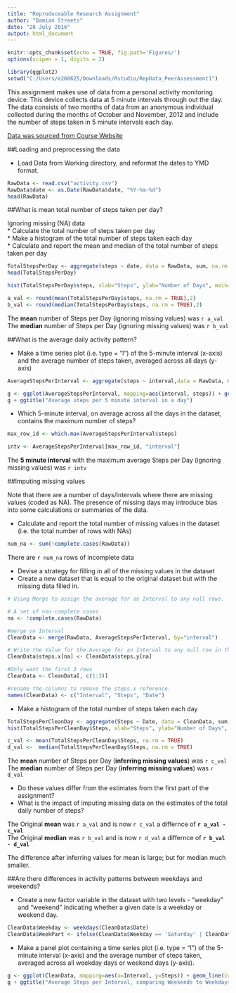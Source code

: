 ---
title: "Reproduceable Research Assignment"
author: "Damian Streets"
date: "28 July 2016"
output: html_document
---

```{r setup, include=FALSE}
knitr::opts_chunk$set(echo = TRUE, fig.path='Figures/')
options(scipen = 1, digits = 2)
```


```{r environment, echo=FALSE}
library(ggplot2)
setwd("C:/Users/e260625/Downloads/Rstudio/RepData_PeerAssessment1")
```

This assignment makes use of data from a personal activity monitoring device. This device collects data at 5 minute intervals through out the day. The data consists of two months of data from an anonymous individual collected during the months of October and November, 2012 and include the number of steps taken in 5 minute intervals each day.  

[Data was sourced from Course Website](https://d396qusza40orc.cloudfront.net/repdata%2Fdata%2Factivity.zip)  

##Loading and preprocessing the data  

* Load Data from Working directory, and reformat the dates to YMD format.  

```{r SourceData}
RawData <- read.csv("activity.csv")
RawData$date <- as.Date(RawData$date, "%Y-%m-%d")
head(RawData)
```

##What is mean total number of steps taken per day?

Ignoring missing (NA) data   
* Calculate the total number of steps taken per day  
* Make a histogram of the total number of steps taken each day  
* Calculate and report the mean and median of the total number of steps taken per day  

```{r TotalStepsPerDay}
TotalStepsPerDay <- aggregate(steps ~ date, data = RawData, sum, na.rm = TRUE)
head(TotalStepsPerDay)
```


```{r Histogram}
hist(TotalStepsPerDay$steps, xlab="Steps", ylab="Number of Days", main="Frequency of each Daily Step Total", col="purple")
```

```{r }
a_val <- round(mean(TotalStepsPerDay$steps, na.rm = TRUE),2)
b_val <- round(median(TotalStepsPerDay$steps, na.rm = TRUE),2)
```

The **mean** number of Steps per Day (ignoring missing values) was `r a_val`  
The **median** number of Steps per Day (ignoring missing values) was `r b_val`  

##What is the average daily activity pattern?  

* Make a time series plot (i.e. type = "l") of the 5-minute interval (x-axis) and the average number of steps taken, averaged across all days (y-axis)

```{r}
AverageStepsPerInterval <- aggregate(steps ~ interval,data = RawData, mean, na.rm = TRUE)

g <- ggplot(AverageStepsPerInterval, mapping=aes(interval, steps)) + geom_line(colour="purple", size=1)
g + ggtitle("Average steps per 5 minute interval in a day")

```

* Which 5-minute interval, on average across all the days in the dataset, contains the maximum number of steps?

```{r}
max_row_id <- which.max(AverageStepsPerInterval$steps)

intv <- AverageStepsPerInterval[max_row_id, "interval"]
```

The **5 minute interval** with the maximum average Steps per Day (ignoring missing values) was `r intv`    

##Imputing missing values

Note that there are a number of days/intervals where there are missing values (coded as NA). The presence of missing days may introduce bias into some calculations or summaries of the data.  

* Calculate and report the total number of missing values in the dataset (i.e. the total number of rows with NAs)  

```{r}
num_na <- sum(!complete.cases(RawData))
```

There are `r num_na` rows of incomplete data  

* Devise a strategy for filling in all of the missing values in the dataset  
* Create a new dataset that is equal to the original dataset but with the missing data filled in.  

```{r}
# Using Merge to assign the average for an Interval to any null rows. 

# A set of non-complete cases
na <- !complete.cases(RawData)

#merge on Interval
CleanData <- merge(RawData, AverageStepsPerInterval, by="interval")

# Write the Value for the Average for an Interval to any null row in the Original Data set.
CleanData$steps.x[na] <- CleanData$steps.y[na]

#Only want the first 3 rows
CleanData <- CleanData[, c(1:3)]

#rename the columns to remove the steps.x reference.
names(CleanData) <- c("Interval", "Steps", "Date")
```

* Make a histogram of the total number of steps taken each day

```{r}
TotalStepsPerCleanDay <- aggregate(Steps ~ Date, data = CleanData, sum, na.rm = TRUE)
hist(TotalStepsPerCleanDay$Steps, xlab="Steps", ylab="Number of Days", main="Freq of  Daily Step Total (nulls assigned average for the Interval)", col="purple")
```


```{r}
c_val <- mean(TotalStepsPerCleanDay$Steps, na.rm = TRUE)
d_val <-  median(TotalStepsPerCleanDay$Steps, na.rm = TRUE)
```

The **mean** number of Steps per Day (**inferring missing values**) was `r c_val`   
The **median** number of Steps per Day (**inferring missing values**) was `r d_val`    

* Do these values differ from the estimates from the first part of the assignment?  
* What is the impact of imputing missing data on the estimates of the total daily number of steps?  

The Original **mean** was `r a_val` and is now `r c_val` a differnce of **`r a_val - c_val ` **  
The Original **median** was `r b_val` and is now `r d_val` a differnce of **`r b_val - d_val ` **

The difference after inferring values for mean is large; but for median much smaller.  

##Are there differences in activity patterns between weekdays and weekends?

* Create a new factor variable in the dataset with two levels - "weekday" and "weekend" indicating whether a given date is a weekday or weekend day.  

```{r}
CleanData$Weekday <- weekdays(CleanData$Date) 
CleanData$WeekPart <- ifelse(CleanData$Weekday == 'Saturday' | CleanData$Weekday == 'Sunday', 'weekend', 'weekday')
```

* Make a panel plot containing a time series plot (i.e. type = "l") of the 5-minute interval (x-axis) and the average number of steps taken, averaged across all weekday days or weekend days (y-axis).

```{r}
g <- ggplot(CleanData, mapping=aes(x=Interval, y=Steps)) + geom_line(colour="purple", size=1) + facet_grid(WeekPart ~ .)
g + ggtitle("Average Steps per Interval, comparing Weekends to Weekdays")
```


